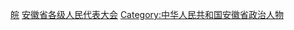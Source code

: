 [[Category:地方各级人大代表|皖]]
[[Category:安徽省各级人民代表大会|]]
[[Category:中华人民共和国安徽省政治人物|Category:中华人民共和国安徽省政治人物]]